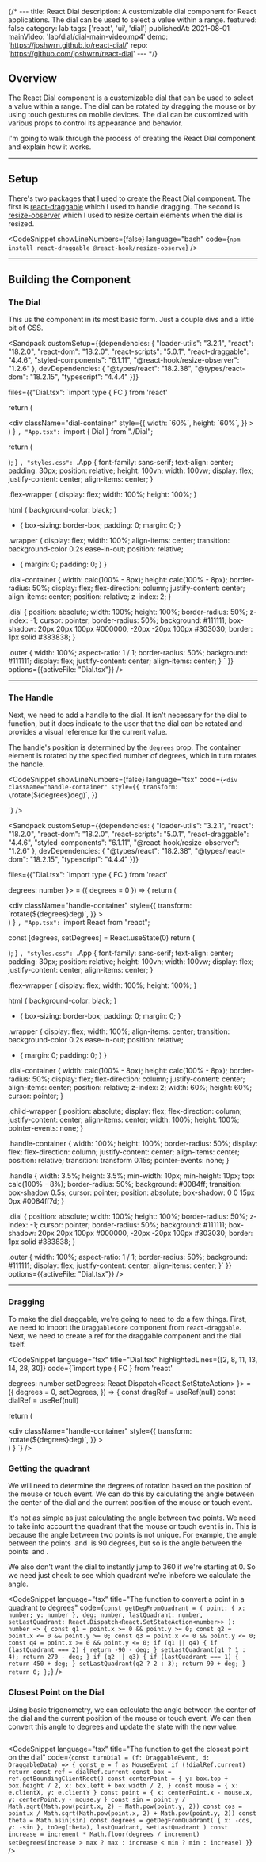{/* ---
title: React Dial
description: A customizable dial component for React applications. The dial can be used to select a value within a range.
featured: false
category: lab
tags: ['react', 'ui', 'dial']
publishedAt: 2021-08-01
mainVideo: 'lab/dial/dial-main-video.mp4'
demo: 'https://joshwrn.github.io/react-dial/'
repo: 'https://github.com/joshwrn/react-dial'
--- */}

## Overview

The React Dial component is a customizable dial that can be used to select a value within a range. The dial can be rotated by dragging the mouse or by using touch gestures on mobile devices. The dial can be customized with various props to control its appearance and behavior.

I'm going to walk through the process of creating the React Dial component and explain how it works.

---

## Setup

There's two packages that I used to create the React Dial component. The first is [react-draggable](https://www.npmjs.com/package/react-draggable) which I used to handle dragging. The second is [resize-observer](https://www.npmjs.com/package/@react-hook/resize-observer) which I used to resize certain elements when the dial is resized.

<CodeSnippet 
showLineNumbers={false}
language="bash"
code={`npm install react-draggable @react-hook/resize-observe`}
/>

---

## Building the Component

### The Dial

This us the component in its most basic form. Just a couple divs and a little bit of CSS.

<Sandpack customSetup={{dependencies: {
    "loader-utils": "3.2.1",
    "react": "18.2.0",
    "react-dom": "18.2.0",
    "react-scripts": "5.0.1",
    "react-draggable": "4.4.6",
    "styled-components": "6.1.11",
    "@react-hook/resize-observer": "1.2.6"
  },
  devDependencies: {
    "@types/react": "18.2.38",
    "@types/react-dom": "18.2.15",
    "typescript": "4.4.4"
  }}}
  
  files={{"Dial.tsx": `import type { FC } from 'react'

  return (
    <div className="wrapper">
      <div className="outer">
        <div className="dial-container"
          style={{
            width: \`60%\`,
            height: \`60%\`,
          }}
        >
          <div className="dial" />
        </div>
      </div>
    </div>
  )
}
`,
"App.tsx": `import { Dial } from "./Dial";

  return (
    <div className="App">
      <Dial />
    </div>
  );
}
`,
"styles.css": `.App {
  font-family: sans-serif;
  text-align: center;
  padding: 30px;
  position: relative;
  height: 100vh;
  width: 100vw;
  display: flex;
  justify-content: center;
  align-items: center;
}

.flex-wrapper {
  display: flex;
  width: 100%;
  height: 100%;
}

html {
  background-color: black;
}

* {
  box-sizing: border-box;
  padding: 0;
  margin: 0;
}

.wrapper {
  display: flex;
  width: 100%;
  align-items: center;
  transition: background-color 0.2s ease-in-out;
  position: relative;
  * {
    margin: 0;
    padding: 0;
  }
}

.dial-container {
  width: calc(100% - 8px);
  height: calc(100% - 8px);
  border-radius: 50%;
  display: flex;
  flex-direction: column;
  justify-content: center;
  align-items: center;
  position: relative;
  z-index: 2;
}

.dial {
  position: absolute;
  width: 100%;
  height: 100%;
  border-radius: 50%;
  z-index: -1;
  cursor: pointer;
  border-radius: 50%;
  background: #111111;
  box-shadow: 20px 20px 100px #000000, -20px -20px 100px #303030;
  border: 1px solid #383838;
}

.outer {
  width: 100%;
  aspect-ratio: 1 / 1;
  border-radius: 50%;
  background: #111111;
  display: flex;
  justify-content: center;
  align-items: center;
}
`
}}
options={{activeFile: "Dial.tsx"}}
/>

---

### The Handle

Next, we need to add a handle to the dial. It isn't necessary for the dial to function, but it does indicate to the user that the dial can be rotated and provides a visual reference for the current value.

The handle's position is determined by the `degrees` prop. The container element is rotated by the specified number of degrees, which in turn rotates the handle.

<CodeSnippet
showLineNumbers={false}
language="tsx"
code={`<div
  className="handle-container"
  style={{
    transform: \`rotate(\${degrees}deg)\`,
  }}
>
  <div className="handle" />
</div>`}
/>

<Sandpack customSetup={{dependencies: {
    "loader-utils": "3.2.1",
    "react": "18.2.0",
    "react-dom": "18.2.0",
    "react-scripts": "5.0.1",
    "react-draggable": "4.4.6",
    "styled-components": "6.1.11",
    "@react-hook/resize-observer": "1.2.6"
  },
  devDependencies: {
    "@types/react": "18.2.38",
    "@types/react-dom": "18.2.15",
    "typescript": "4.4.4"
  }}}
  
  files={{"Dial.tsx": `import type { FC } from 'react'

  degrees: number
}> = ({ degrees = 0 }) => {
  return (
    <div className="wrapper">
      <div className="outer">
        <div className="dial-container">
          <div
            className="handle-container"
            style={{
              transform: \`rotate(\${degrees}deg)\`,
            }}
          >
            <div className="handle" />
          </div>
          <div className="dial" />
        </div>
      </div>
    </div>
  )
}
`,
"App.tsx": `import React from "react";


  const [degrees, setDegrees] = React.useState(0)
  return (
    <div className="App">
      <Dial degrees={degrees} />
    </div>
  );
}
`,
"styles.css": `.App {
  font-family: sans-serif;
  text-align: center;
  padding: 30px;
  position: relative;
  height: 100vh;
  width: 100vw;
  display: flex;
  justify-content: center;
  align-items: center;
}

.flex-wrapper {
  display: flex;
  width: 100%;
  height: 100%;
}

html {
  background-color: black;
}

* {
  box-sizing: border-box;
  padding: 0;
  margin: 0;
}

.wrapper {
  display: flex;
  width: 100%;
  align-items: center;
  transition: background-color 0.2s ease-in-out;
  position: relative;
  * {
    margin: 0;
    padding: 0;
  }
}

.dial-container {
  width: calc(100% - 8px);
  height: calc(100% - 8px);
  border-radius: 50%;
  display: flex;
  flex-direction: column;
  justify-content: center;
  align-items: center;
  position: relative;
  z-index: 2;
  width: 60%;
  height: 60%;
  cursor: pointer;
}

.child-wrapper {
  position: absolute;
  display: flex;
  flex-direction: column;
  justify-content: center;
  align-items: center;
  width: 100%;
  height: 100%;
  pointer-events: none;
}

.handle-container {
  width: 100%;
  height: 100%;
  border-radius: 50%;
  display: flex;
  flex-direction: column;
  justify-content: center;
  align-items: center;
  position: relative;
  transition: transform 0.15s;
  pointer-events: none;
}

.handle {
  width: 3.5%;
  height: 3.5%;
  min-width: 10px;
  min-height: 10px;
  top: calc(100% - 8%);
  border-radius: 50%;
  background: #0084ff;
  transition: box-shadow 0.5s;
  cursor: pointer;
  position: absolute;
  box-shadow: 0 0 15px 0px #0084ff7d;
}

.dial {
  position: absolute;
  width: 100%;
  height: 100%;
  border-radius: 50%;
  z-index: -1;
  cursor: pointer;
  border-radius: 50%;
  background: #111111;
  box-shadow: 20px 20px 100px #000000, -20px -20px 100px #303030;
  border: 1px solid #383838;
}

.outer {
  width: 100%;
  aspect-ratio: 1 / 1;
  border-radius: 50%;
  background: #111111;
  display: flex;
  justify-content: center;
  align-items: center;
}`
}}
options={{activeFile: "Dial.tsx"}}
/>

---

### Dragging

To make the dial draggable, we're going to need to do a few things. First, we need to import the `DraggableCore` component from `react-draggable`. Next, we need to create a ref for the draggable component and the dial itself.

<CodeSnippet
language="tsx"
title="Dial.tsx"
highlightedLines={[2, 8, 11, 13, 14, 28, 30]}
code={`import type { FC } from 'react'


  degrees: number
  setDegrees: React.Dispatch<React.SetStateAction<number>>
}> = ({
  degrees = 0,
  setDegrees,
}) => {
  const dragRef = useRef(null)
  const dialRef = useRef<HTMLDivElement>(null)

  return (
    <div className="wrapper">
      <div className="outer">
        <div className="dial-container">
          <div
            className="handle-container"
            style={{
              transform: \`rotate(\${degrees}deg)\`,
            }}
          >
            <div className="handle" />
          </div>
          <DraggableCore ref={dragRef}>
            <div className="dial" ref={dialRef} />
          </DraggableCore>
        </div>
      </div>
    </div>
  )
}
`}
/>

### Getting the quadrant

We will need to determine the degrees of rotation based on the position of the mouse or touch event. We can do this by calculating the angle between the center of the dial and the current position of the mouse or touch event. 

It's not as simple as just calculating the angle between two points. We need to take into account the quadrant that the mouse or touch event is in. This is because the angle between two points is not unique. For example, the angle between the points <Math math="(1, 0)"/> and <Math>(0, 1)</Math> is 90 degrees, but so is the angle between the points <Math>(1, 0)</Math> and <Math>(0, -1)</Math>. 

<ExcaliSvg path="lab/dial/Untitled-2022-11-05-0138_o1fk9v.svg" width={470} />

We also don't want the dial to instantly jump to 360 if we're starting at 0. So we need just check to see which quadrant we're inbefore we calculate the angle.

<CodeSnippet
language="tsx"
title="The function to convert a point in a quadrant to degrees"
code={`const getDegFromQuadrant = (
  point: { x: number; y: number },
  deg: number,
  lastQuadrant: number,
  setLastQuadrant: React.Dispatch<React.SetStateAction<number>>
): number => {
  const q1 = point.x >= 0 && point.y >= 0;
  const q2 = point.x <= 0 && point.y >= 0;
  const q3 = point.x <= 0 && point.y <= 0;
  const q4 = point.x >= 0 && point.y <= 0;
  if (q1 || q4) {
    if (lastQuadrant === 2) {
      return -90 - deg;
    }
    setLastQuadrant(q1 ? 1 : 4);
    return 270 - deg;
  }
  if (q2 || q3) {
    if (lastQuadrant === 1) {
      return 450 + deg;
    }
    setLastQuadrant(q2 ? 2 : 3);
    return 90 + deg;
  }
  return 0;
};`}
/>

### Closest Point on the Dial

Using basic trigonometry, we can calculate the angle between the center of the dial and the current position of the mouse or touch event. We can then convert this angle to degrees and update the state with the new value.

<Math block math="\left( \frac{x}{\sqrt{x^{2} + y^2}}, \frac{y}{\sqrt{x^2 + y^2}} \right)" />

<CodeSnippet
language="tsx"
title="The function to get the closest point on the dial"
code={`const turnDial = (f: DraggableEvent, d: DraggableData) => {
  const e = f as MouseEvent
  if (!dialRef.current) return
  const ref = dialRef.current
  const box = ref.getBoundingClientRect()
  const centerPoint = {
    y: box.top + box.height / 2,
    x: box.left + box.width / 2,
  }
  const mouse = { x: e.clientX, y: e.clientY }
  const point = { x: centerPoint.x - mouse.x, y: centerPoint.y - mouse.y }
  const sin = point.y / Math.sqrt(Math.pow(point.x, 2) + Math.pow(point.y, 2))
  const cos = point.x / Math.sqrt(Math.pow(point.x, 2) + Math.pow(point.y, 2))
  const theta = Math.asin(sin)
  const degrees = getDegFromQuadrant(
    { x: -cos, y: -sin },
    toDeg(theta),
    lastQuadrant,
    setLastQuadrant
  )
  const increase = increment * Math.floor(degrees / increment)
  setDegrees(increase > max ? max : increase < min ? min : increase)
}`}
/>
